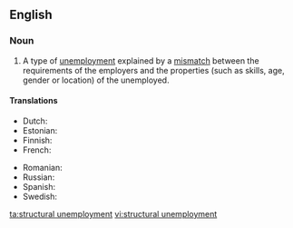 ==English==
{{wikipedia}}

===Noun===
{{en-noun|head=[[structural]] [[unemployment]]|-}}

# {{context|economics|lang=en}} A type of [[unemployment]] explained by a [[mismatch]] between the requirements of the employers and the properties (such as skills, age, gender or location) of the unemployed.

====Translations====
{{trans-top|(economics) a type of unemployment}}
* Dutch: {{t|nl|structurele werkloosheid}}
* Estonian: {{t|et|struktuurne tööpuudus}}
* Finnish: {{t|fi|rakennetyöttömyys}}
* French: {{t|fr|chômage structurel|m}}
{{trans-mid}}
* Romanian: {{t|ro|șomaj structural}}
* Russian: {{t|ru|Структурная безработица|f}}
* Spanish: {{t|es|desempleo estructural|m}}
* Swedish: {{t|sv|strukturell arbetslöshet|c}}
{{trans-bottom}}

[[ta:structural unemployment]]
[[vi:structural unemployment]]